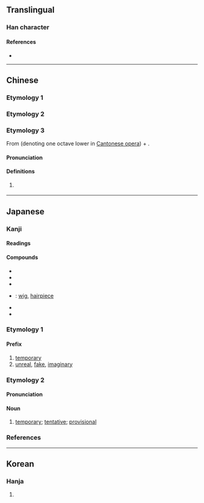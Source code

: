 {{also|假}}
{{character info}}
==Translingual==
{{ja-forms|仮|[[假]]|[[假]]}}

===Han character===
{{Han char|rn=9|rad=人|as=04|sn=6|four=|canj=OHE|ids=⿰亻反}}

====References====
* {{Han ref|kx=0094.060|dkj=00398|hdz=10124.050|uh=4EEE|ud=20206}}

----

==Chinese==

===Etymology 1===
{{zh-see|反|v}}

===Etymology 2===
{{zh-see|假|v}}

===Etymology 3===
From {{zh-l|*亻}} (denoting one octave lower in [[Cantonese opera]]) + {{zh-l|反|tr=faan<sup>1</sup>}}.

====Pronunciation====
{{zh-pron
|c=faan1
|cat=n
}}

====Definitions====
{{zh-hanzi}}

# {{lb|zh|music}} {{ng|[[Cantonese opera]] [[gongche]] [[notation]] for the [[note]] [[low fa]] (4̣).}}
#: {{zh-syn|𪛝|q1=Kunqu}}

----

==Japanese==
{{ja-kanji forms|仮|假}}

===Kanji===
{{ja-kanji|grade=5|rs=人04|kyu=假}}

====Readings====
{{ja-readings
|goon=け
|kanon=か
|kun=かり-, か-りる
}}

====Compounds====
{{der-top|Compounds}}
* {{ja-r|仮%説|か%せつ}}
* {{ja-r|仮%定|か%てい}}
* {{ja-r|仮%名|か%な}}
* {{ja-r|仮%髪|か%はつ}}: [[wig]], [[hairpiece]]
* {{ja-r|仮%病|か%びょう}}
* {{ja-r|仮%面|か%めん}}
{{der-bottom}}

===Etymology 1===
{{ja-kanjitab|か|yomi=o}}

====Prefix====
{{ja-pos|か|prefix}}

# [[temporary]]
# [[unreal]], [[fake]], [[imaginary]]

===Etymology 2===
{{ja-kanjitab|かり|yomi=k}}

====Pronunciation====
{{ja-pron|yomi=k|かり|acc=0|acc_ref=DJR,NHK}}

====Noun====
{{ja-noun|かり}}

# [[temporary]]; [[tentative]]; [[provisional]]

===References===
<references/>

----

==Korean==

===Hanja===
{{ko-hanja|hangeul=[[가]], [[반]]|rv=ga, ban|mr=ka, pan}}

# {{rfdef|ko|sort=人04}}